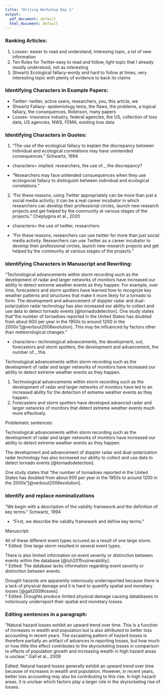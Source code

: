 ```yaml
---
title: "Writing Workshop Day 1"
output:
  pdf_document: default
  html_document: default
---
```


### Ranking Articles:  

1. Losses- easier to read and understand, interesing topic, a lot of new information  
2. Ten Rules for Twitter-easy to read and follow, light topic that I already mostly understood, not as interesting  
3. Shwartz Ecological fallacy-wordy and hard to follow at times, very interesting topic with plenty of evidence to back its claims  

### Identifying Characters in Example Papers: 

* Twitter- twitter, active users, researchers, you, this article, we  
* Shwartz Fallacy- epidemiology texts, the flaws, the problems, a logical fallacy, the consequences, Robinson, many papers  
* Losses- insurance industry, federal agencies, the US, collection of loss data, US agencies, NWS, FEMA, existing loss data  

### Identifying Characters in Quotes: 

1. “The use of the ecological fallacy to explain the discrepancy between individual and ecological correlations may have unintended consequences.” Schwartz, 1994  

* characters= implied: researchers, the use of.., the discrepancy?  

* "Researchers may face unitended consuequences when they use ecologocial fallacy to distinguish between individual and ecological correlations."

2. “For these reasons, using Twitter appropriately can be more than just a social media activity; it can be a real career incubator in which researchers can develop their professional circles, launch new research projects and get helped by the community at various stages of the projects.” Cheplygina et al., 2020  

* characters= the use of twitter, researchers  

* "For these reasons, researchers can use twitter for more than just social media activity. Researchers can use Twitter as a career incubator to develop their professional circles, launch new research projects and get helped by the community at various stages of the projects."

### Identifying Characters in Manuscript and Rewriting: 

"Technological advancements within storm recording such as the development of radar and larger networks of monitors have increased our ability to detect extreme weather events as they happen. For example, over time, forecasters and storm spotters have learned how to recognize key weather patterns and structures that make it more likely for a tornado to form. The development and advancement of doppler radar and dual-polarization radar technology has also increased our ability to collect and use data to detect tornado events [@tornadodetection]. One study states that "the number of tornadoes reported in the United States has doubled from about 600 per year in the 1950s to around 1200 in the 2000s"[@verbout2006evolution]. This may be influenced by factors other than meteorological changes." 

* characters= technological advancements, the development, out, forecastors and storm spotters, the development and advancement, the number of.., this   

Technological advancements within storm recording such as the development of radar and larger networks of monitors have increased our ability to detect extreme weather events as they happen.

1. Technological advancements within storm recording such as the development of radar and larger networks of monitors have led to an increased ability for the detection of extreme weather events as they happen.
2. Forecasters and storm spotters have developed advanced radar and larger networks of monitors that detect extreme weather events much more effectively.

Problematic sentences: 

Technological advancements within storm recording such as the development of radar and larger networks of monitors have increased our ability to detect extreme weather events as they happen.

The development and advancement of doppler radar and dual-polarization radar technology has also increased our ability to collect and use data to detect tornado events [@tornadodetection].

One study states that "the number of tornadoes reported in the United States has doubled from about 600 per year in the 1950s to around 1200 in the 2000s"[@verbout2006evolution].

### Identify and replace nominalizations 

“We begin with a description of the validity framework and the definition of key terms.” Schwartz, 1994  

* "First, we describe the validity framework and define key terms."  

Manuscript:  

All of these different event types occured as a result of one large storm.  
* Edited: One large storm resulted in several event types. 

There is also limited information on event severity or distinction between events within the database [@luh2015vulnerability].  
* Edited: The database lacks information regarding event severity or distinction between events. 

Drought hazards are apparently notoriously underreported because there is a lack of physical damage and it is hard to quantify spatial and monetary losses [@gall2009losses].   
* Edited: Droughts produce limited physical damage causing databbases to notoriously underreport their spatial and monetary losses. 

### Editing sentences in a paragraph:
“Natural hazard losses exhibit an upward trend over time. This is a function of increases in wealth and population but is also attributed to better loss accounting in recent years. The escalating pattern of hazard losses is therefore partially an artifact of advances in reporting losses, but how much or how little this effect contributes to the skyrocketing losses in comparison to effects of population growth and increasing wealth in high hazard areas is unclear.” Gall et al., 2009

Edited: Natural hazard losses generally exhibit an upward trend over time because of increases in wealth and population. However, in recent years, better loss accounting may also be contributing to this rise. In high hazard areas, it is unclear which factors play a larger role in the skyrocketing rise of losses. 


